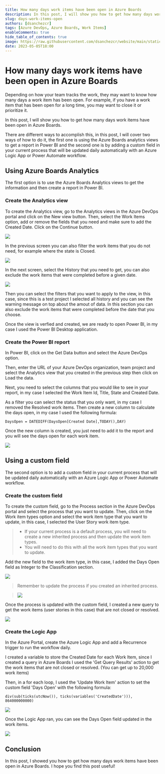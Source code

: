 ```yaml
---
title: How many days work items have been open in Azure Boards
description: In this post, I will show you how to get how many days work items have been open in Azure Boards.
slug: days-work-items-open
authors: [dsanchezcr]
tags: [Azure DevOps, Azure Boards, Work Items]
enableComments: true
hide_table_of_contents: true
image: https://raw.githubusercontent.com/dsanchezcr/website/main/static/img/daysworkitemopen.jpg
date: 2023-05-05T18:00
---
```

# How many days work items have been open in Azure Boards

Depending on how your team tracks the work, they may want to know how many days a work item has been open. For example, if you have a work item that has been open for a long time, you may want to close it or prioritize it.

In this post, I will show you how to get how many days work items have been open in Azure Boards.

<!--truncate-->

There are different ways to accomplish this, in this post, I will cover two ways of how to do it, the first one is using the Azure Boards analytics views to get a report in Power BI and the second one is by adding a custom field in your current process that will be updated daily automatically with an Azure Logic App or Power Automate workflow.

## Using Azure Boards Analytics

The first option is to use the Azure Boards Analytics views to get the information and then create a report in Power BI.

### Create the Analytics view

To create the Analytics view, go to the Analytics views in the Azure DevOps portal and click on the New view button. Then, select the Work Items option, add or remove the fields that you need and make sure to add the Created Date. Click on the Continue button.

![](../static/img/DaysOpenADO/new-view.jpg)

In the previous screen you can also filter the work items that you do not need, for example where the state is Closed.  

![](../static/img/DaysOpenADO/filter.jpg)

In the next screen, select the History that you need to get, you can also exclude the work items that were completed before a given date.

![](../static/img/DaysOpenADO/history.jpg)

Then you can select the filters that you want to apply to the view, in this case, since this is a test project I selected all history and you can see the warning message on top about the amout of data. In this section you can also exclude the work items that were completed before the date that you choose.

Once the view is verfied and created, we are ready to open Power BI, in my case I used the Power BI Desktop application.

### Create the Power BI report

In Power BI, click on the Get Data button and select the Azure DevOps option. 

Then, enter the URL of your Azure DevOps organization, team project and select the Analytics view that you created in the previous step then click on Load the data.

Next, you need to select the columns that you would like to see in your report, in my case I selected the Work Item Id, Title, State and Created Date.

As a filter you can select the status that you only want, in my case I removed the Resolved work items. Then create a new column to calculate the days open, in my case I used the following formula:

```
DaysOpen = DATEDIFF(DaysOpen[Created Date],TODAY(),DAY)
```

Once the new column is created, you just need to add it to the report and you will see the days open for each work item.

![](../static/img/DaysOpenADO/powerbi.jpg)

## Using a custom field

The second option is to add a custom field in your current process that will be updated daily automatically with an Azure Logic App or Power Automate workflow.

### Create the custom field

To create the custom field, go to the Process section in the Azure DevOps portal and select the process that you want to update. Then, click on the Work item types option and select the work item type that you want to update, in this case, I selected the User Story work item type.

>    - If your current process is a default process, you will need to create a new inherited process and then update the work item types.
>    - You will need to do this with all the work item types that you want to update.

Add the new field to the work item type, in this case, I added the Days Open field as Integer to the Classification section.

![](../static/img/DaysOpenADO/user-story.jpg)

> Remember to update the process if you created an inherited process.

> ![](../static/img/DaysOpenADO/change-process.jpg)

Once the process is updated with the custom field, I created a new query to get the work items (user stories in this case) that are not closed or resolved.

![](../static/img/DaysOpenADO/query-user-stories.jpg)

### Create the Logic App

In the Azure Portal, create the Azure Logic App and add a Recurrence trigger to run the workflow daily.

I created a variable to store the Created Date for each Work Item, since I created a query in Azure Boards I used the 'Get Query Results' action to get the work items that are not closed or resolved. (You can get up to 20,000 work items)

Then, in a for each loop, I used the 'Update Work Item' action to set the custom field 'Days Open' with the following formula:

```
div(sub(ticks(utcNow()), ticks(variables('CreatedDate'))), 864000000000)
```

![](../static/img/DaysOpenADO/logic-app.jpg)

Once the Logic App ran, you can see the Days Open field updated in the work items.

![](../static/img/DaysOpenADO/query-results.jpg)

## Conclusion

In this post, I showed you how to get how many days work items have been open in Azure Boards. I hope you find this post useful!